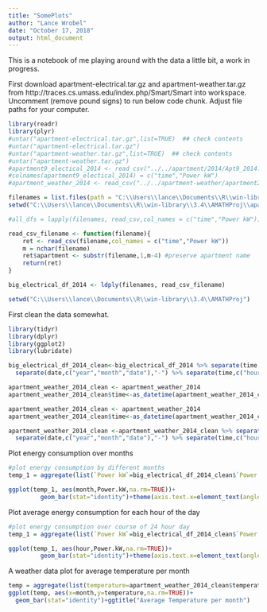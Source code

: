 ---
title: "SomePlots"
author: "Lance Wrobel"
date: "October 17, 2018"
output: html_document
---
This is a notebook of me playing around with the data a little bit, a work in progress.

First download apartment-electrical.tar.gz and apartment-weather.tar.gz from http://traces.cs.umass.edu/index.php/Smart/Smart into workspace. Uncomment 
(remove pound signs) to run below code chunk. Adjust file paths for your computer.
```{r}
library(readr)
library(plyr)
#untar("apartment-electrical.tar.gz",list=TRUE)  ## check contents
#untar("apartment-electrical.tar.gz")
#untar("apartment-weather.tar.gz",list=TRUE)  ## check contents
#untar("apartment-weather.tar.gz")
#apartment9_electical_2014 <- read_csv("../../apartment/2014/Apt9_2014.csv",header = FALSE)
#colnames(apartment9_electical_2014) = c("time","Power kW")
#apartment_weather_2014 <- read_csv("../../apartment-weather/apartment2014.csv")

filenames = list.files(path = "C:\\Users\\lance\\Documents\\R\\win-library\\3.4\\AMATHProj\\apartment\\2014", pattern="*.csv")
setwd("C:\\Users\\lance\\Documents\\R\\win-library\\3.4\\AMATHProj\\apartment\\2014")

#all_dfs = lapply(filenames, read_csv,col_names = c("time","Power kW")) #old code, keep commented

read_csv_filename <- function(filename){
    ret <- read_csv(filename,col_names = c("time","Power kW"))
    m = nchar(filename)
    ret$apartment <- substr(filename,1,m-4) #preserve apartment name
    return(ret)
}

big_electrical_df_2014 <- ldply(filenames, read_csv_filename)

setwd("C:\\Users\\lance\\Documents\\R\\win-library\\3.4\\AMATHProj")
```


First clean the data somewhat.
```{r}
library(tidyr)
library(dplyr)
library(ggplot2)
library(lubridate)

big_electrical_df_2014_clean<-big_electrical_df_2014 %>% separate(time,c("date","time"),' ') %>%
  separate(date,c("year","month","date"),"-") %>% separate(time,c("hour","minute","second"),":")

apartment_weather_2014_clean <- apartment_weather_2014 
apartment_weather_2014_clean$time<-as_datetime(apartment_weather_2014_clean$time) #time is hourly

apartment_weather_2014_clean <- apartment_weather_2014 
apartment_weather_2014_clean$time<-as_datetime(apartment_weather_2014_clean$time) #time is hourly

apartment_weather_2014_clean <-apartment_weather_2014_clean %>% separate(time,c("date","time"),' ') %>%
  separate(date,c("year","month","date"),"-") %>% separate(time,c("hour","minute","second"),":")

```
Plot energy consumption over months
```{r}

#plot energy consumption by different months
temp_1 = aggregate(list(`Power kW`=big_electrical_df_2014_clean$`Power kW`),list(month =factor(big_electrical_df_2014_clean$month)),mean) 

ggplot(temp_1, aes(month,Power.kW,na.rm=TRUE))+
         geom_bar(stat="identity")+theme(axis.text.x=element_text(angle=60,hjust=1))+ggtitle("Average energy consumption per month")

```

Plot average energy consumption for each hour of the day
```{r}
#plot energy consumption over course of 24 hour day
temp_1 = aggregate(list(`Power kW`=big_electrical_df_2014_clean$`Power kW`),list(hour =factor(big_electrical_df_2014_clean$hour)),mean) 

ggplot(temp_1, aes(hour,Power.kW,na.rm=TRUE))+
         geom_bar(stat="identity")+theme(axis.text.x=element_text(angle=60,hjust=1))+ggtitle("Average energy consumption per hour")
```
A weather data plot for average temperature per month
```{r}
temp = aggregate(list(temperature=apartment_weather_2014_clean$temperature),list(month =factor(apartment_weather_2014_clean$month)),mean) 
ggplot(temp, aes(x=month,y=temperature,na.rm=TRUE))+
  geom_bar(stat="identity")+ggtitle("Average Temperature per month")
```


